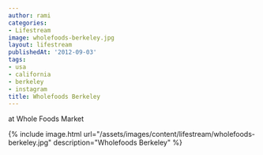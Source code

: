 ```yaml
---
author: rami
categories:
- Lifestream
image: wholefoods-berkeley.jpg
layout: lifestream
publishedAt: '2012-09-03'
tags:
- usa
- california
- berkeley
- instagram
title: Wholefoods Berkeley
---
```


at Whole Foods Market

{% include image.html url="/assets/images/content/lifestream/wholefoods-berkeley.jpg" description="Wholefoods Berkeley" %}